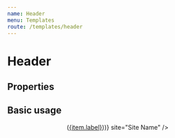 ```yaml
---
name: Header
menu: Templates
route: /templates/header
---
```



# Header

## Properties

<Props of={Header} />

## Basic usage

<Playground>
  <Header navItems={
    menu.map((item) => (<a href={item.url}>{item.label}</a>))}
    site="Site Name"
  />
</Playground>
